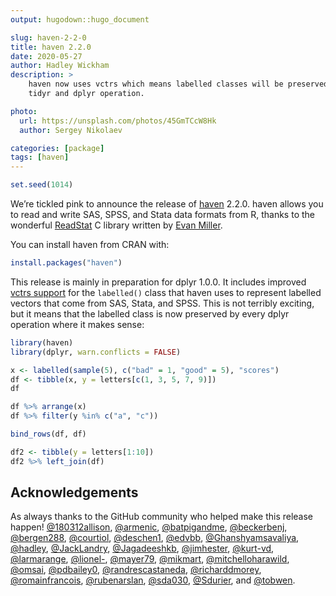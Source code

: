 ```yaml
---
output: hugodown::hugo_document

slug: haven-2-2-0
title: haven 2.2.0
date: 2020-05-27
author: Hadley Wickham
description: >
    haven now uses vctrs which means labelled classes will be preserved in
    tidyr and dplyr operation.

photo:
  url: https://unsplash.com/photos/45GmTCcW8Hk
  author: Sergey Nikolaev

categories: [package] 
tags: [haven]
---
```


```r
set.seed(1014)
```

We're tickled pink to announce the release of [haven](https://haven.tidyverse.org) 2.2.0. haven allows you to read and write SAS, SPSS, and Stata data formats from R, thanks to the wonderful [ReadStat](https://github.com/WizardMac/ReadStat) C library written by [Evan Miller](https://www.evanmiller.org/).

You can install haven from CRAN with:

```r
install.packages("haven")
```

This release is mainly in preparation for dplyr 1.0.0. It includes improved [vctrs support](https://www.tidyverse.org/blog/2020/04/dplyr-1-0-0-and-vctrs/) for the `labelled()` class that haven uses to represent labelled vectors that come from SAS, Stata, and SPSS. This is not terribly exciting, but it means that the labelled class is now preserved by every dplyr operation where it makes sense:

```r
library(haven)
library(dplyr, warn.conflicts = FALSE)

x <- labelled(sample(5), c("bad" = 1, "good" = 5), "scores")
df <- tibble(x, y = letters[c(1, 3, 5, 7, 9)])
df

df %>% arrange(x)
df %>% filter(y %in% c("a", "c"))

bind_rows(df, df)

df2 <- tibble(y = letters[1:10])
df2 %>% left_join(df)
```

## Acknowledgements

As always thanks to the GitHub community who helped make this release happen! [&#x0040;180312allison](https://github.com/180312allison), [&#x0040;armenic](https://github.com/armenic), [&#x0040;batpigandme](https://github.com/batpigandme), [&#x0040;beckerbenj](https://github.com/beckerbenj), [&#x0040;bergen288](https://github.com/bergen288), [&#x0040;courtiol](https://github.com/courtiol), [&#x0040;deschen1](https://github.com/deschen1), [&#x0040;edvbb](https://github.com/edvbb), [&#x0040;Ghanshyamsavaliya](https://github.com/Ghanshyamsavaliya), [&#x0040;hadley](https://github.com/hadley), [&#x0040;JackLandry](https://github.com/JackLandry), [&#x0040;Jagadeeshkb](https://github.com/Jagadeeshkb), [&#x0040;jimhester](https://github.com/jimhester), [&#x0040;kurt-vd](https://github.com/kurt-vd), [&#x0040;larmarange](https://github.com/larmarange), [&#x0040;lionel-](https://github.com/lionel-), [&#x0040;mayer79](https://github.com/mayer79), [&#x0040;mikmart](https://github.com/mikmart), [&#x0040;mitchelloharawild](https://github.com/mitchelloharawild), [&#x0040;omsai](https://github.com/omsai), [&#x0040;pdbailey0](https://github.com/pdbailey0), [&#x0040;randrescastaneda](https://github.com/randrescastaneda), [&#x0040;richarddmorey](https://github.com/richarddmorey), [&#x0040;romainfrancois](https://github.com/romainfrancois), [&#x0040;rubenarslan](https://github.com/rubenarslan), [&#x0040;sda030](https://github.com/sda030), [&#x0040;Sdurier](https://github.com/Sdurier), and [&#x0040;tobwen](https://github.com/tobwen).

